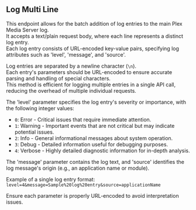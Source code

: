 
## Log Multi Line

<OperationInfo method='post' path='/log' />

This endpoint allows for the batch addition of log entries to the main Plex Media Server log.  
It accepts a text/plain request body, where each line represents a distinct log entry.  
Each log entry consists of URL-encoded key-value pairs, specifying log attributes such as 'level', 'message', and 'source'.  

Log entries are separated by a newline character (`\n`).  
Each entry's parameters should be URL-encoded to ensure accurate parsing and handling of special characters.  
This method is efficient for logging multiple entries in a single API call, reducing the overhead of multiple individual requests.  

The 'level' parameter specifies the log entry's severity or importance, with the following integer values:
- `0`: Error - Critical issues that require immediate attention.
- `1`: Warning - Important events that are not critical but may indicate potential issues.
- `2`: Info - General informational messages about system operation.
- `3`: Debug - Detailed information useful for debugging purposes.
- `4`: Verbose - Highly detailed diagnostic information for in-depth analysis.

The 'message' parameter contains the log text, and 'source' identifies the log message's origin (e.g., an application name or module).

Example of a single log entry format:
`level=4&message=Sample%20log%20entry&source=applicationName`

Ensure each parameter is properly URL-encoded to avoid interpretation issues.

